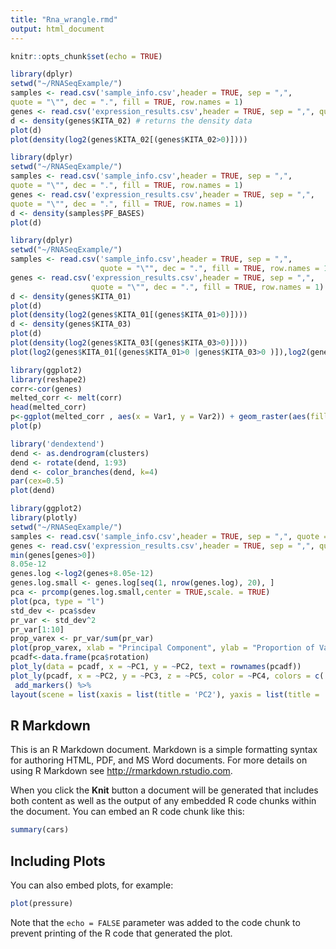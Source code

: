 ```yaml
---
title: "Rna_wrangle.rmd"
output: html_document
---
```


```r
knitr::opts_chunk$set(echo = TRUE)
```

```r
library(dplyr)
setwd("~/RNASeqExample/")
samples <- read.csv('sample_info.csv',header = TRUE, sep = ",",
quote = "\"", dec = ".", fill = TRUE, row.names = 1)
genes <- read.csv('expression_results.csv',header = TRUE, sep = ",", quote = "\"", dec = ".", fill = TRUE, row.names = 1)
d <- density(genes$KITA_02) # returns the density data
plot(d)
plot(density(log2(genes$KITA_02[(genes$KITA_02>0)])))
```

```r
library(dplyr)
setwd("~/RNASeqExample/")
samples <- read.csv('sample_info.csv',header = TRUE, sep = ",",
quote = "\"", dec = ".", fill = TRUE, row.names = 1)
genes <- read.csv('expression_results.csv',header = TRUE, sep = ",",
quote = "\"", dec = ".", fill = TRUE, row.names = 1)
d <- density(samples$PF_BASES)
plot(d)
```

```r
library(dplyr)
setwd("~/RNASeqExample/")
samples <- read.csv('sample_info.csv',header = TRUE, sep = ",",
                    quote = "\"", dec = ".", fill = TRUE, row.names = 1)
genes <- read.csv('expression_results.csv',header = TRUE, sep = ",",
                  quote = "\"", dec = ".", fill = TRUE, row.names = 1)
d <- density(genes$KITA_01)
plot(d)
plot(density(log2(genes$KITA_01[(genes$KITA_01>0)])))
d <- density(genes$KITA_03)
plot(d)
plot(density(log2(genes$KITA_03[(genes$KITA_03>0)])))
plot(log2(genes$KITA_01[(genes$KITA_01>0 |genes$KITA_03>0 )]),log2(genes$KITA_03[(genes$KITA_01>0 |genes$KITA_03>0 )]))
```

```r
library(ggplot2)
library(reshape2)
corr<-cor(genes)
melted_corr <- melt(corr)
head(melted_corr)
p<-ggplot(melted_corr , aes(x = Var1, y = Var2)) + geom_raster(aes(fill = value)) + scale_fill_gradient2(low="green" , high="red", midpoint=0.5) + theme( plot.title = element_blank(),axis.text.x = element_blank(), axis.text.y = element_blank(), axis.title.y = element_blank(), axis.title.x = element_blank())
plot(p)
```

```r
library('dendextend')
dend <- as.dendrogram(clusters)
dend <- rotate(dend, 1:93)
dend <- color_branches(dend, k=4)
par(cex=0.5)
plot(dend)
```

```r
library(ggplot2)
library(plotly)
setwd("~/RNASeqExample/")
samples <- read.csv('sample_info.csv',header = TRUE, sep = ",", quote = "\"", dec = ".", fill = TRUE, row.names = 1)
genes <- read.csv('expression_results.csv',header = TRUE, sep = ",", quote = "\"", dec = ".", fill = TRUE, row.names = 1)
min(genes[genes>0])
8.05e-12
genes.log <-log2(genes+8.05e-12)
genes.log.small <- genes.log[seq(1, nrow(genes.log), 20), ]
pca <- prcomp(genes.log.small,center = TRUE,scale. = TRUE)
plot(pca, type = "l")
std_dev <- pca$sdev
pr_var <- std_dev^2
pr_var[1:10]
prop_varex <- pr_var/sum(pr_var)
plot(prop_varex, xlab = "Principal Component", ylab = "Proportion of Variance Explained", type = "b")
pcadf<-data.frame(pca$rotation)
plot_ly(data = pcadf, x = ~PC1, y = ~PC2, text = rownames(pcadf))
plot_ly(pcadf, x = ~PC2, y = ~PC3, z = ~PC5, color = ~PC4, colors = c('#BF382A', '#0C4B8E')) %>%
 add_markers() %>%
layout(scene = list(xaxis = list(title = 'PC2'), yaxis = list(title = 'PC3'), zaxis = list(title = 'PC5')))
```

## R Markdown

This is an R Markdown document. Markdown is a simple formatting syntax for authoring HTML, PDF, and MS Word documents. For more details on using R Markdown see <http://rmarkdown.rstudio.com>.

When you click the **Knit** button a document will be generated that includes both content as well as the output of any embedded R code chunks within the document. You can embed an R code chunk like this:

```r
summary(cars)
```

## Including Plots

You can also embed plots, for example:

```r
plot(pressure)
```

Note that the `echo = FALSE` parameter was added to the code chunk to prevent printing of the R code that generated the plot.

